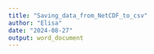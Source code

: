 ```yaml
---
title: "Saving_data_from_NetCDF_to_csv"
author: "Elisa"
date: "2024-08-27"
output: word_document
---
```


```r

```
